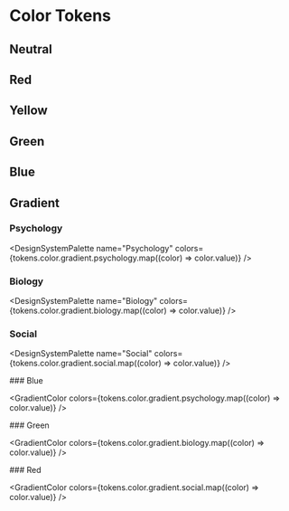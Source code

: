 

<Meta title="Foundations/Colors" />

# Color Tokens

## Neutral

<DesignSystemPalette name="Neutral" colors={tokens.color.neutral} />

## Red

<DesignSystemPalette name="Red" colors={tokens.color.red} />

## Yellow

<DesignSystemPalette name="Yellow" colors={tokens.color.yellow} />

## Green

<DesignSystemPalette name="Green" colors={tokens.color.green} />

## Blue

<DesignSystemPalette name="Blue" colors={tokens.color.blue} />

## Gradient

### Psychology

<DesignSystemPalette
  name="Psychology"
  colors={tokens.color.gradient.psychology.map((color) => color.value)}
/>

### Biology

<DesignSystemPalette
  name="Biology"
  colors={tokens.color.gradient.biology.map((color) => color.value)}
/>

### Social

<DesignSystemPalette
  name="Social"
  colors={tokens.color.gradient.social.map((color) => color.value)}
/>

<div style={{
  display: 'grid',
  gridTemplateColumns: 'repeat(3, 1fr)'
}}>

<div>
### Blue

<GradientColor colors={tokens.color.gradient.psychology.map((color) => color.value)} />
</div>

<div>
### Green

<GradientColor
  colors={tokens.color.gradient.biology.map((color) => color.value)}
/>

</div>

<div>
### Red

<GradientColor colors={tokens.color.gradient.social.map((color) => color.value)} />
</div>

</div>
